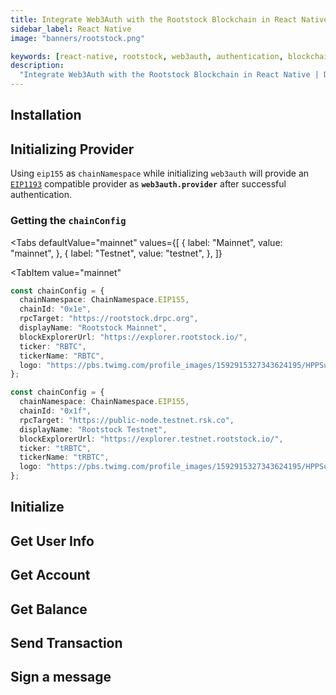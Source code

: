 ```yaml
---
title: Integrate Web3Auth with the Rootstock Blockchain in React Native
sidebar_label: React Native
image: "banners/rootstock.png"

keywords: [react-native, rootstock, web3auth, authentication, blockchain]
description:
  "Integrate Web3Auth with the Rootstock Blockchain in React Native | Documentation - Web3Auth"
---
```



<SEO
  title="Integrate Web3Auth with the Rootstock Blockchain in React Native"
  description="Integrate Web3Auth with the Rootstock Blockchain in React Native | Documentation - Web3Auth"
  image="https://web3auth.io/docs/banners/rootstock.png"
  slug="/connect-blockchain/evm/rootstock/react-native"
/>

## Installation

<InstallationSnippet />

## Initializing Provider

Using `eip155` as `chainNamespace` while initializing `web3auth` will provide an
[`EIP1193`](https://eips.ethereum.org/EIPS/eip-1193) compatible provider as **`web3auth.provider`**
after successful authentication.

### Getting the `chainConfig`

<Tabs
 defaultValue="mainnet"
  values={[
    { label: "Mainnet", value: "mainnet", },
    { label: "Testnet", value: "testnet", },
  ]}
>

<TabItem
  value="mainnet"
>

```typescript
const chainConfig = {
  chainNamespace: ChainNamespace.EIP155,
  chainId: "0x1e",
  rpcTarget: "https://rootstock.drpc.org",
  displayName: "Rootstock Mainnet",
  blockExplorerUrl: "https://explorer.rootstock.io/",
  ticker: "RBTC",
  tickerName: "RBTC",
  logo: "https://pbs.twimg.com/profile_images/1592915327343624195/HPPSuVx3_400x400.jpg",
};
```

</TabItem>
<TabItem
  value="testnet"
>

```typescript
const chainConfig = {
  chainNamespace: ChainNamespace.EIP155,
  chainId: "0x1f",
  rpcTarget: "https://public-node.testnet.rsk.co",
  displayName: "Rootstock Testnet",
  blockExplorerUrl: "https://explorer.testnet.rootstock.io/",
  ticker: "tRBTC",
  tickerName: "tRBTC",
  logo: "https://pbs.twimg.com/profile_images/1592915327343624195/HPPSuVx3_400x400.jpg",
};
```

</TabItem>
</Tabs>

## Initialize

<InitialisationSnippet />

## Get User Info

<UserInfoSnippet />

## Get Account

<GetAccountSnippet />

## Get Balance

<GetBalanceSnippet />

## Send Transaction

<SendTransactionSnippet />

## Sign a message

<SignMessageSnippet />
